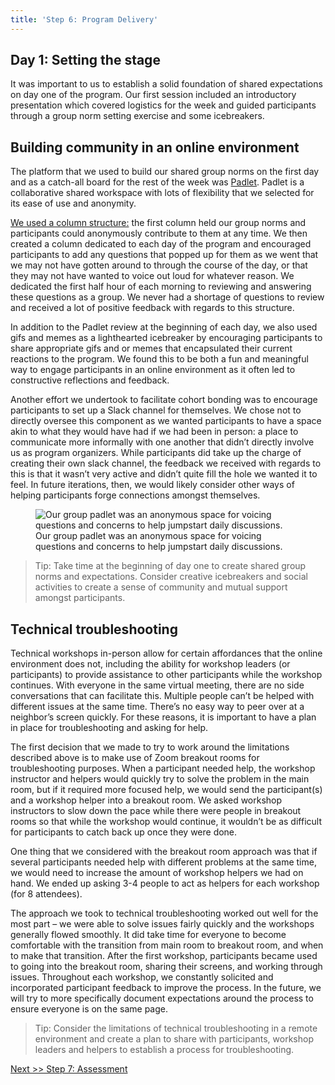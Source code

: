 ```yaml
---
title: 'Step 6: Program Delivery'
---
```


## Day 1: Setting the stage ##
It was important to us to establish a solid foundation of shared expectations on day one of the program. Our first session included an introductory presentation which covered logistics for the week and guided participants through a group norm setting exercise and some icebreakers. 

## Building community in an online environment ##
The platform that we used to build our shared group norms on the first day and as a catch-all board for the rest of the week was [Padlet](https://padlet.com/). Padlet is a collaborative shared workspace with lots of flexibility that we selected for its ease of use and anonymity.

[We used a column structure:](https://padlet.com/tculler2/ncgroj57decgz06j) the first column held our group norms and participants could anonymously contribute to them at any time. We then created a column dedicated to each day of the program and encouraged participants to add any questions that popped up for them as we went that we may not have gotten around to through the course of the day, or that they may not have wanted to voice out loud for whatever reason. We dedicated the first half hour of each morning to reviewing and answering these questions as a group. We never had a shortage of questions to review and received a lot of positive feedback with regards to this structure.  

In addition to the Padlet review at the beginning of each day, we also used gifs and memes as a lighthearted icebreaker by encouraging participants to share appropriate gifs and or memes that encapsulated their current reactions to the program. We found this to be both a fun and meaningful way to engage participants in an online environment as it often led to constructive reflections and feedback. 

Another effort we undertook to facilitate cohort bonding was to encourage participants to set up a Slack channel for themselves. We chose not to directly oversee this component as we wanted participants to have a space akin to what they would have had if we had been in person: a place to communicate more informally with one another that didn’t directly involve us as program organizers. While participants did take up the charge of creating their own slack channel, the feedback we received with regards to this is that it wasn’t very active and didn’t quite fill the hole we wanted it to feel. In future iterations, then, we would likely consider other ways of helping participants forge connections amongst themselves.

![Our group padlet was an anonymous space for voicing questions and concerns to help jumpstart daily discussions.](./images/padlet.png)

> Tip: Take time at the beginning of day one to create shared group norms and expectations. Consider creative icebreakers and social activities to create a sense of community and mutual support amongst participants.  

## Technical troubleshooting ##  
Technical workshops in-person allow for certain affordances that the online environment does not, including the ability for workshop leaders (or participants) to provide assistance to other participants while the workshop continues. With everyone in the same virtual meeting, there are no side conversations that can facilitate this. Multiple people can’t be helped with different issues at the same time. There’s no easy way to peer over at a neighbor’s screen quickly. For these reasons, it is important to have a plan in place for troubleshooting and asking for help.

The first decision that we made to try to work around the limitations described above is to make use of Zoom breakout rooms for troubleshooting purposes. When a participant needed help, the workshop instructor and helpers would quickly try to solve the problem in the main room, but if it required more focused help, we would send the participant(s) and a workshop helper into a breakout room. We asked workshop instructors to slow down the pace while there were people in breakout rooms so that while the workshop would continue, it wouldn’t be as difficult for participants to catch back up once they were done.

One thing that we considered with the breakout room approach was that if several participants needed help with different problems at the same time, we would need to increase the amount of workshop helpers we had on hand. We ended up asking 3-4 people to act as helpers for each workshop (for 8 attendees).

The approach we took to technical troubleshooting worked out well for the most part -- we were able to solve issues fairly quickly and the workshops generally flowed smoothly. It did take time for everyone to become comfortable with the transition from main room to breakout room, and when to make that transition. After the first workshop, participants became used to going into the breakout room, sharing their screens, and working through issues. Throughout each workshop, we constantly solicited and incorporated participant feedback to improve the process. In the future, we will try to more specifically document expectations around the process to ensure everyone is on the same page.

> Tip: Consider the limitations of technical troubleshooting in a remote environment and create a plan to share with participants, workshop leaders and helpers to establish a process for troubleshooting.

[Next >> Step 7: Assessment](https://ncsu-libraries.github.io/jumpstart-framework/assessment.html)